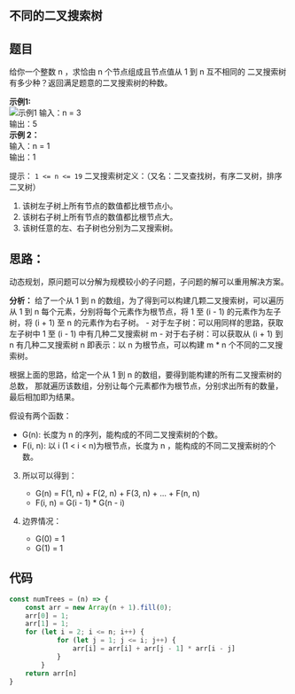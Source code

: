 ## 不同的二叉搜索树
<div className='flex items-center'>
    <ChipDifficult content={'中等'} className='mr-2 text-middleText' />
    <ChipLink
        href={'https://leetcode.cn/problems/unique-binary-search-trees/'}
        content={'No.96 不同的二叉搜索树'}
    />
</div>

## 题目
给你一个整数 n ，求恰由 n 个节点组成且节点值从 1 到 n 互不相同的 二叉搜索树 有多少种？返回满足题意的二叉搜索树的种数。  

**示例1:**  
![示例1](https://assets.leetcode.com/uploads/2021/01/18/uniquebstn3.jpg)
输入：n = 3  
输出：5  
**示例 2：**  
输入：n = 1  
输出：1  

提示： `1 <= n <= 19`
二叉搜索树定义：（又名：二叉查找树，有序二叉树，排序二叉树）
1. 该树左子树上所有节点的数值都比根节点小。
2. 该树右子树上所有节点的数值都比根节点大。
3. 该树任意的左、右子树也分别为二叉搜索树。


## 思路：
动态规划，原问题可以分解为规模较小的子问题，子问题的解可以重用解决方案。


**分析：**
给了一个从 1 到 n 的数组，为了得到可以构建几颗二叉搜索树，可以遍历从 1 到 n 每个元素，分别将每个元素作为根节点，将 1 至 (i - 1) 的元素作为左子树，将 (i + 1) 至 n 的元素作为右子树。
    - 对于左子树：可以用同样的思路，获取左子树中 1 至 (i - 1) 中有几种二叉搜索树 m
    - 对于右子树：可以获取从 (i + 1) 到 n 有几种二叉搜索树 n
    即表示：以 n 为根节点，可以构建 m * n 个不同的二叉搜索树。

根据上面的思路，给定一个从 1 到 n 的数组，要得到能构建的所有二叉搜索树的总数，
那就遍历该数组，分别让每个元素都作为根节点，分别求出所有的数量，最后相加即为结果。

假设有两个函数：
- G(n): 长度为 n 的序列，能构成的不同二叉搜索树的个数。  
- F(i, n): 以 i  (1 < i < n)为根节点，长度为 n ，能构成的不同二叉搜索树的个数。

3. 所以可以得到：
    - G(n) = F(1, n) + F(2, n) + F(3, n) + ... + F(n, n)
    - F(i, n) = G(i - 1) * G(n - i)

4. 边界情况：
    - G(0) = 1 
    - G(1) = 1


## 代码
```javascript
const numTrees = (n) => {
    const arr = new Array(n + 1).fill(0);
    arr[0] = 1;
    arr[1] = 1;
    for (let i = 2; i <= n; i++) {
            for (let j = 1; j <= i; j++) {
                arr[i] = arr[i] + arr[j - 1] * arr[i - j]
            }
        }
    return arr[n]
}
```



